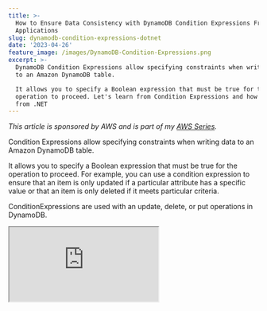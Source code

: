 ```yaml
---
title: >-
  How to Ensure Data Consistency with DynamoDB Condition Expressions From .NET
  Applications
slug: dynamodb-condition-expressions-dotnet
date: '2023-04-26'
feature_image: /images/DynamoDB-Condition-Expressions.png
excerpt: >-
  DynamoDB Condition Expressions allow specifying constraints when writing data
  to an Amazon DynamoDB table.

  It allows you to specify a Boolean expression that must be true for the
  operation to proceed. Let's learn from Condition Expressions and how to use it
  from .NET
---
```

_This article is sponsored by AWS and is part of my_ [_AWS Series_](/tag/aws/)_._

Condition Expressions allow specifying constraints when writing data to an Amazon DynamoDB table.

It allows you to specify a Boolean expression that must be true for the operation to proceed. For example, you can use a condition expression to ensure that an item is only updated if a particular attribute has a specific value or that an item is only deleted if it meets particular criteria.

ConditionExpressions are used with an update, delete, or put operations in DynamoDB.

<iframe src="https://www.youtube.com/embed/-H5ATRh5n0E?feature=oembed" />

In this blog post, let’s learn

-   How to use ConditionExpressions
-   Different comparison, function, and logical operators in Condition Expressions
-   Common use cases for Condition Expressions
-   Examples of Condition Expressions

## DynamoDB Condition Expression and .NET

To specify ConditionExpressions from .NET, we need to use the Lower-Level `AmazonDynamoDBClient` model.

At the time of writing, the High-Level API `DynamoDBContext` does not support specifying Condition Expressions.

When making a Put, Update, or Delete operation on a DynamoDB table, you can pass the `ConditionExpression` as a string expression, which is evaluated at the server.

> The `ConditionExpression` is a string that contains one of more logical expressions that are evaluated at runtime on DynamoDB server side. If the condition is true, the operation is performed; otherwise an error is returned.

Below is an example ConditionExpression, which evaluates to true if the Category property is 'Gadgets' and the Price property is between 20 and 100.

```csharp
ConditionExpression = "Category = :cat and (Price between :low and :high)",
ExpressionAttributeValues = new Dictionary<string, AttributeValue>()
{
    {":cat", new AttributeValue("Gadgets") },
    {":low", new AttributeValue(){ N = "20" } },
    {":high", new AttributeValue(){ N = "100" } },
}
```

If the condition expression evaluates to true when performing the write operation in the DynamoDB server, the process completes successfully. If not, it throws an Exception.

### Built-in Functions and Operators for ConditionExpression

When writing DynamoDB conditional expressions, there are several built-in functions and operators that you can use to define your conditions.

**Comparison Operators:** `=`, `<`,`<=`, `>`, `>=`, `BETWEEN`, `IN`, `<>`  
  
**Logical Operators:** `AND`, `OR`, `NOT`  
  
**Built-in Functions:**

-   `attribute_exists(attribute_name)` : true if the attribute exists in the item.
-   `attribute_not_exists(attribute_name)` : true if the attribute does not exist.
-   `attribute_type(attribute_name, type)` : true if the attribute is of the specified type (e.g., 'S' for string).
-   `begins_with(attribute_name, substring)` : true if the attribute begins with the specified substring.
-   `contains(attribute_name, operand)` : true if the attribute contains the specified operand.
-   `size(attribute_name)` : Returns the size of the attribute value

## Use Cases for DynamoDB ConditionExpression

`ConditionExpressions` are used to enforce data consistency and prevent race conditions when performing various operations on items in a table.

1.  **Preventing Overwrites:** Condition Expressions can avoid overwriting an existing item with a new item with the same primary key. For example, you can specify a `ConditionExpression` that checks whether an item with the same primary key already exists in the table before performing a `PutItem` operation.
2.  **Enforcing Business Rules:** You can use Condition Expressions to enforce business rules and ensure that only valid data is written to the table. For example, you can specify a `ConditionExpression` that checks whether a value falls within a specific range or meets specific criteria before writing it to the table.
3.  **Preventing Concurrent Updates:** You can use Condition Expressions to prevent concurrent updates to an item from multiple users. For example, you can specify a `ConditionExpression` that checks whether the item being updated has not been modified by another client since it was last read.
4.  **Conditional Deletion:** You can conditionally delete an item from a table using Condition Expressions. For example, you can specify a `ConditionExpression` that checks whether an item meets certain criteria before deleting it.

## DynamoDB ConditionExpression Examples in .NET

To use `ConditionExpressions` from .NET applications, we need to use the Low-level API - `AmazonDynamoDbClient` instance.

The High-level API, `DynamoDBContext` does not support specifying condition expressions.

`ConditionExpresion` is a property on the request object to DynamoDB based on the type of operation we perform.

To pass parameters as part of the `CondtionExpression` we can use the `ExpressionAttributeValues` and to pass reserve keywords, we can use the `ExpressionAttributeNames` property.

We saw this earlier when exploring the [different ways to query data from Amazon DynamoDB using .NET](/blog/dynamodb-querying-dotnet/).

<PostCard 
  title="5 Ways To Query Data From Amazon DynamoDB using .NET"
  description="Querying is an essential operation in DynamoDB. It allows you to filter and select items in your database based on your application and user needs. When moving over to DynamoDB from more traditional relational databases like SQL Server, you must understand the different ways you can retrieve data…"
  slug="dynamodb-querying-dotnet/"
  image="/images/DynamoDB-Querying-new.png"
/>

Let's see a few examples using`ConditionExpression` from .NET applications.

### Conditional PUT

The below example shows an example of `PutItemRequest` using Condition Expressions.

When updating items, to avoid overwriting stale data, we can check the `LastUpdated` date time property is greater than what's currently in the database item.

```csharp
[HttpPost("add-if-latest")]
public async Task PostIfLatest(WeatherForecast data)
{
    data.LastUpdated = data.Date;
    data.Date = data.Date.Date;


    var item = Document.FromJson(JsonSerializer.Serialize(data));
    await _amazonDynamoDbClient.PutItemAsync(new PutItemRequest()
    {
        TableName = nameof(WeatherForecast),
        Item = item.ToAttributeMap(),
        ConditionExpression = "LastUpdated < :LastUpdated",
        ExpressionAttributeValues = new Dictionary<string, AttributeValue> {
            {
                ":LastUpdated", new AttributeValue(data.LastUpdated.ToString(AWSSDKUtils.ISO8601DateFormat))
            } }
    });
}
```

If we try to update the object with old data, with the date time less than what's in the database item, it will throw an error.

Using the built-in functions in the ConditionExpression is also very similar.

The below PUT request adds a new item only if no existing item has the same primary key (CityName and Date).

```csharp
[HttpPost("add-if-not-exists")]
public async Task PostIfNotExists(WeatherForecast data)
{
    data.Date = data.Date.Date;
    var item = Document.FromJson(JsonSerializer.Serialize(data));
    await _amazonDynamoDbClient.PutItemAsync(new PutItemRequest()
    {
        TableName = nameof(WeatherForecast),
        Item = item.ToAttributeMap(),
        ConditionExpression = "attribute_not_exists(CityName) AND attribute_not_exists(#Date)",
        ExpressionAttributeNames = new Dictionary<string, string>()
        {
            {"#Date", "Date"}
        }
    });
}
```

It uses the `attribute_not_exists` function on both `CityName` and `Date` to make sure an item does not exist already.

Since `Date` is a reserved keyword used in the `ConditionExpression` we specify placeholder attribute Name ( `#Date` ) and pass the actual name as part of`ExpressionAttributeNames`.

### Conditional DELETE

`ConditionExpressions` can also be used when Deleting items from the database.

In the below example, we check if the item we are deleting has a temperature greater than a specific limit - in this case, 20.

```csharp
[HttpDelete("delete-if-gt-20")]
public async Task DeleteIfGreaterThan20(string cityName, string dateTime)
{
    await _amazonDynamoDbClient.DeleteItemAsync(new DeleteItemRequest()
    {
        TableName = nameof(WeatherForecast),

        Key = new Dictionary<string, AttributeValue>()
        {
            {nameof(WeatherForecast.CityName), new AttributeValue(cityName) },
            {nameof(WeatherForecast.Date), new AttributeValue(dateTime) }
        },
        ConditionExpression = "TemperatureC > :limit",
        ExpressionAttributeValues = new Dictionary<string, AttributeValue>()
        {
            {":limit", new AttributeValue(){ N = "20" } }
        }
    });
}
```

The item with the specified `CityName` and `Date` is deleted only if the `TemperatureC` is greater than 20.

### Conditional UPDATE

Updating items also benefit from using Condition expressions.

I want to update the Summary text on `WeatherForecastData` only if a Summary is empty or does not exist and if the Temperature is greater than a specific limit.

```csharp
[HttpPost("update-summary-if-gt")]
public async Task UpdateIfLatest(string cityName, string dateTime, int limit, string summary)
{
    await _amazonDynamoDbClient.UpdateItemAsync(new UpdateItemRequest()
    {
        TableName = nameof(WeatherForecast),
        Key = new Dictionary<string, AttributeValue>()
        {
            {nameof(WeatherForecast.CityName), new AttributeValue(cityName) },
            {nameof(WeatherForecast.Date), new AttributeValue (dateTime)}
        },

        UpdateExpression = "SET Summary = :summary",
        ConditionExpression = "attribute_exists(Summary) AND Summary = :emptyString AND TemperatureC >= :limit",
        ExpressionAttributeValues = new Dictionary<string, AttributeValue>
        {
            { ":limit", new AttributeValue { N = limit.ToString() } },
            { ":summary", new AttributeValue(summary) },
            { ":emptyString", new AttributeValue("") }
        }
    });
}

```

The above code updates just the `Summary` property using the update expression in conjunction with the condition expression. This ensures that the update happens only if the specified condition is passed.
